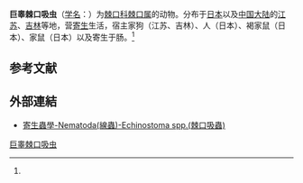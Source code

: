 {{Speciesbox
| name = 巨睾棘口吸虫
| status = 
| status_system = 
| image = 
| genus = Echinostoma
| species = macrorchis
| authority = (Ando et Ozaki, 1923)<ref name='id10047'>{{cite web| url =http://www.bioinfo.cn/db05/BjdwSpecies.php?action=view&id=10047| title =巨睾棘口吸虫| work =《中国动物物种编目数据库》| publisher =中国科学院微生物研究所| author =中国科学院动物研究所| accessdate =2009-04-16| deadurl =yes| archiveurl =https://web.archive.org/web/20160305040633/http://www.bioinfo.cn/db05/BjdwSpecies.php?action=view&id=10047| archivedate =2016-03-05}}</ref>
}}

'''巨睾棘口吸虫'''（[[学名|学名]]：{{lang|la|''Echinostoma macrorchis''}}）为[[棘口科|棘口科]][[棘口属|棘口属]]的动物。分布于[[日本|日本]]以及[[中国大陆|中国大陆]]的[[江苏|江苏]]、[[吉林|吉林]]等地，营[[寄生|寄生]]生活，宿主家狗（江苏、吉林）、人（日本）、褐家鼠（日本）、家鼠（日本）以及寄生于肠。<ref name='id10047'/>

== 参考文献 ==
{{reflist}}
==外部連結==
*[http://smallcollation.blogspot.com/2013/02/nematoda-echinostoma-spp.html 寄生蟲學-Nematoda(線蟲)-Echinostoma spp.(棘口吸蟲)] {{Wayback|url=http://smallcollation.blogspot.com/2013/02/nematoda-echinostoma-spp.html |date=20160305062657 }}

{{Wikispecies|Echinostoma macrorchis}}

[[Category:棘口属|巨睾棘口吸虫]]


{{吸虫小作品}}